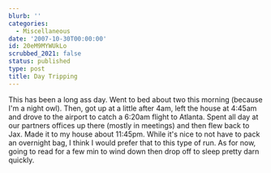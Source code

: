 ```yaml
---
blurb: ''
categories:
  - Miscellaneous
date: '2007-10-30T00:00:00'
id: 20eM9MYWUkLo
scrubbed_2021: false
status: published
type: post
title: Day Tripping
---
```


This has been a long ass day. Went to bed about two this morning
(because I'm a night owl). Then, got up at a little after 4am, left
the house at 4:45am and drove to the airport to catch a 6:20am
flight to Atlanta. Spent all day at our partners offices up there
(mostly in meetings) and then flew back to Jax. Made it to my house
about 11:45pm. While it's nice to not have to pack an overnight
bag, I think I would prefer that to this type of run. As for now,
going to read for a few min to wind down then drop off to sleep
pretty darn quickly.
